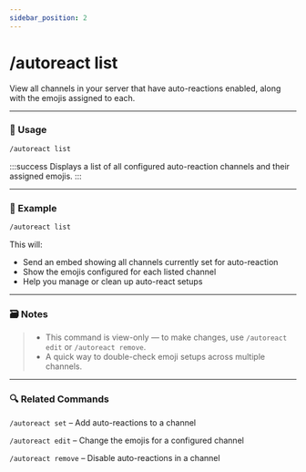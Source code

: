```yaml
---
sidebar_position: 2
---
```


# /autoreact list

View all channels in your server that have auto-reactions enabled, along with the emojis assigned to each.

<hr className="md-divider-gradient" />

### 💬 Usage
```bash
/autoreact list
```
:::success
Displays a list of all configured auto-reaction channels and their assigned emojis.
:::

<hr className="md-divider-gradient" />

### 📌 Example
```bash
/autoreact list
```
This will:
- Send an embed showing all channels currently set for auto-reaction
- Show the emojis configured for each listed channel
- Help you manage or clean up auto-react setups

<hr className="md-divider-gradient" />

### 🗃️ Notes
> - This command is view-only — to make changes, use `/autoreact edit` or `/autoreact remove`.
> - A quick way to double-check emoji setups across multiple channels.

<hr className="md-divider-gradient" />

### 🔍 Related Commands
`/autoreact set` – Add auto-reactions to a channel

`/autoreact edit` – Change the emojis for a configured channel

`/autoreact remove` – Disable auto-reactions in a channel